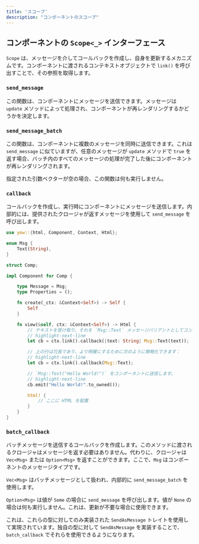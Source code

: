 ```yaml
---
title: 'スコープ'
description: "コンポーネントのスコープ"
---
```


## コンポーネントの `Scope<_>` インターフェース

`Scope` は、メッセージを介してコールバックを作成し、自身を更新するメカニズムです。コンポーネントに渡されるコンテキストオブジェクトで `link()` を呼び出すことで、その参照を取得します。

### `send_message`

この関数は、コンポーネントにメッセージを送信できます。メッセージは `update` メソッドによって処理され、コンポーネントが再レンダリングするかどうかを決定します。

### `send_message_batch`

この関数は、コンポーネントに複数のメッセージを同時に送信できます。これは `send_message` に似ていますが、任意のメッセージが `update` メソッドで `true` を返す場合、バッチ内のすべてのメッセージの処理が完了した後にコンポーネントが再レンダリングされます。

指定された引数ベクターが空の場合、この関数は何も実行しません。

### `callback`

コールバックを作成し、実行時にコンポーネントにメッセージを送信します。内部的には、提供されたクロージャが返すメッセージを使用して `send_message` を呼び出します。

```rust
use yew::{html, Component, Context, Html};

enum Msg {
    Text(String),
}

struct Comp;

impl Component for Comp {

    type Message = Msg;
    type Properties = ();

    fn create(_ctx: &Context<Self>) -> Self {
        Self
    }

    fn view(&self, ctx: &Context<Self>) -> Html {
        // テキストを受け取り、それを `Msg::Text` メッセージバリアントとしてコンポーネントに送信するコールバックを作成します。
        // highlight-next-line
        let cb = ctx.link().callback(|text: String| Msg::Text(text));

        // 上の行は冗長であり、より明確にするために次のように簡略化できます：
        // highlight-next-line
        let cb = ctx.link().callback(Msg::Text);

        // `Msg::Text("Hello World!")` をコンポーネントに送信します。
        // highlight-next-line
        cb.emit("Hello World!".to_owned());

        html! {
            // ここに HTML を配置
        }
    }
}
```

### `batch_callback`

バッチメッセージを送信するコールバックを作成します。このメソッドに渡されるクロージャはメッセージを返す必要はありません。代わりに、クロージャは `Vec<Msg>` または `Option<Msg>` を返すことができます。ここで、`Msg` はコンポーネントのメッセージタイプです。

`Vec<Msg>` はバッチメッセージとして扱われ、内部的に `send_message_batch` を使用します。

`Option<Msg>` は値が `Some` の場合に `send_message` を呼び出します。値が `None` の場合は何も実行しません。これは、更新が不要な場合に使用できます。

これは、これらの型に対してのみ実装された `SendAsMessage` トレイトを使用して実現されています。独自の型に対して `SendAsMessage` を実装することで、`batch_callback` でそれらを使用できるようになります。
